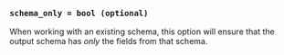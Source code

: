 ### `schema_only = bool (optional)`

When working with an existing schema, this option will ensure that the output
schema has *only* the fields from that schema.
